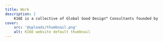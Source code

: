 ```yaml
---
title: Work
description: |
    K16E is a collective of Global Good Design™ Consultants founded by Kabolobari Benakole.
cover:
    src: '@uploads/thumbnail.png'
    alt: K16E website default thumbnail
---
```


<Title
    title="Build Amazing"
    subtitle="Every time!"
    flipped={ false }
    swapped={ false }
/>
<BlockText tag="div">
    Our edge and prowess come from a unique “eye” on creation and design possessed by kb and shared by every founding member of K16E, Inc.

    Let us know if you see that edge in our work as presented in the following cards. We hope you do. Here you go:
</BlockText>
<Collection
    collection="work"
    title="All work by K16E"
/>